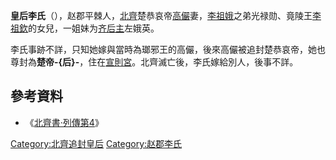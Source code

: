 {{NoteTA
| 1=zh-hans:楚帝后; zh-hant:楚帝后;
}}
'''皇后李氏'''（{{bd|？||？|catIdx=H}}），赵郡平棘人，[[北齊|北齊]]楚恭哀帝[[高儼|高儼]]妻，[[李祖娥|李祖娥]]之弟光禄勋、竟陵王[[李祖欽|李祖欽]]的女兒，一姐妹为[[齐后主|齐后主]]左娥英。

李氏事跡不詳，只知她嫁與當時為瑯邪王的高儼，後來高儼被追封楚恭哀帝，她也尊封為'''楚帝-{后}-'''，住在[[宣則宮|宣則宮]]。北齊滅亡後，李氏嫁給別人，後事不詳。

==參考資料==
*《[[s:北齊書/卷12|北齊書·列傳第4]]》

{{北齊皇后}}

[[Category:北齊追封皇后|Category:北齊追封皇后]]
[[Category:赵郡李氏|Category:赵郡李氏]]